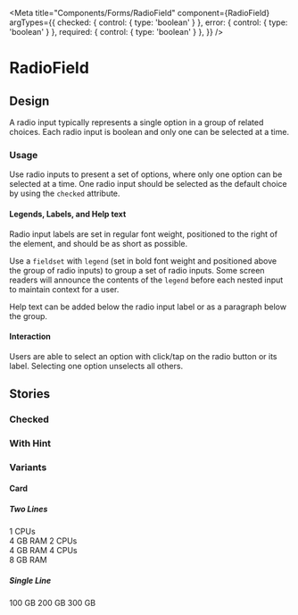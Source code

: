<!-- RadioField.stories.mdx -->


<Meta
  title="Components/Forms/RadioField"
  component={RadioField}
  argTypes={{
    checked: { control: { type: 'boolean' } },
    error: { control: { type: 'boolean' } },
    required: { control: { type: 'boolean' } },
  }}
/>

# RadioField

<Canvas>
  <Story story={Default} />
</Canvas>

<ArgsTable of={RadioField} story="^" />

## Design

A radio input typically represents a single option in a group of related choices. Each radio input is boolean and only one can be selected at a time.

### Usage

Use radio inputs to present a set of options, where only one option can be selected at a time.
One radio input should be selected as the default choice by using the `checked` attribute.

#### Legends, Labels, and Help text

Radio input labels are set in regular font weight, positioned to the right of the element, and should be as short as possible.

Use a `fieldset` with `legend` (set in bold font weight and positioned above the group of radio inputs) to group a set of radio inputs. Some screen readers will announce the contents of the `legend` before each nested input to maintain context for a user.

Help text can be added below the radio input label or as a paragraph below the group.

#### Interaction

Users are able to select an option with click/tap on the radio button or its label.
Selecting one option unselects all others.

## Stories

### Checked

<Canvas>
  <Story story={Checked} />
</Canvas>

### With Hint

<Canvas>
  <Story story={withHint} />
</Canvas>

### Variants

#### Card

##### Two Lines

<Canvas>
  <Story name="Card Two Lines">
    <RadioField name="group1" value="radio1" variant="card">
      <Text>1 CPUs</Text>
      <br />
      <Text>4 GB RAM</Text>
    </RadioField>
  </Story>
  <Story name="Card Two Lines with Hint">
    <RadioField
      name="group1"
      value="radio2"
      variant="card"
      hint="More details show up like this."
    >
      <Text>2 CPUs</Text>
      <br />
      <Text>4 GB RAM</Text>
    </RadioField>
  </Story>
  <Story name="Card Two Lines Checked">
    <RadioField checked name="group1" value="radio3" variant="card">
      <Text>4 CPUs</Text>
      <br />
      <Text>8 GB RAM</Text>
    </RadioField>
  </Story>
</Canvas>

##### Single Line

<Canvas>
  <Story name="Card">
    <RadioField name="group2" variant="card">
      100 GB
    </RadioField>
  </Story>
  <Story name="Card with Hint">
    <RadioField
      name="group2"
      variant="card"
      hint="More details show up like this."
    >
      200 GB
    </RadioField>
  </Story>
  <Story name="Card Checked">
    <RadioField checked name="group2" variant="card">
      300 GB
    </RadioField>
  </Story>
</Canvas>
